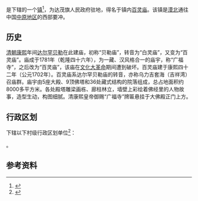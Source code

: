 {{中国乡级行政区|15/02/23/104/000}}

'''{{PAGENAMEBASE}}'''是{{PRC admin/fullname|15/02/23/104/000|3}}下辖的一个[[行政建制镇|镇]]<ref>{{PRC admin/ref sgc|{{PRC admin/parent|15/02/23/104/000}}}}</ref>，为达茂旗人民政府驻地，得名于镇内[[百灵庙|百灵庙]]。该镇是[[漠北|漠北]]通往中国[[中原地区|中原地区]]的西部要冲。

== 历史 ==
{{main|百灵庙}}

[[清朝|清朝]][[康熙|康熙]]年间[[喀尔喀右翼扎萨克达尔罕亲王|达尔罕贝勒]]在此建庙，初称“贝勒庙”，转音为“白灵庙”，又变为“百灵庙”。庙成于1781年（乾隆四十六年），为一藏、汉风格合一的庙宇，称“广福寺”，之后改为“百灵庙”，该庙在[[文化大革命|文化大革命]]期间遭到破坏。百灵庙建于康熙四十二年（公元1702年）。百灵庙系达尔罕贝勒庙的转音，亦称乌力吉套海（吉祥湾）召庙群。庙宇由5座大殿、9顶佛塔和36处藏式结构的院落组成，总占地面积约8000多平方米。各处殿塔雕梁画栋、廊柱林立，墙壁上彩绘着佛经里的人物故事，造型生动，构图细腻。清康熙皇帝御赐“广福寺”牌匾悬挂于大佛殿正门上方。

== 行政区划 ==
{{PAGENAMEBASE}}下辖以下村级行政区划单位<ref>{{PRC admin/ref sgc|15/02/23/104/000}}</ref>：

{{PRC admin/children|15/02/23/104/000}}。

== 参考资料 ==
{{reflist}}

{{内蒙古行政区划小作品}}
{{PRC admin/navcat|15/02/23/104/000}}